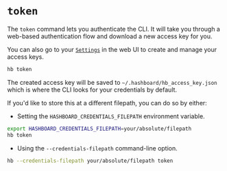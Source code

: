 # `token`

The `token` command lets you authenticate the CLI. It will take you through a web-based authentication flow and download a new access key for you.

You can also go to your [`Settings`](https://hashboard.com/app/p/settings#access_keys) in the web UI to create and manage your access keys.

```bash copy
hb token
```

The created access key will be saved to `~/.hashboard/hb_access_key.json` which is where the CLI looks for your credentials by default.

If you'd like to store this at a different filepath, you can do so by either:

- Setting the `HASHBOARD_CREDENTIALS_FILEPATH` environment variable.
```bash copy
export HASHBOARD_CREDENTIALS_FILEPATH=your/absolute/filepath
hb token
```

- Using the `--credentials-filepath` command-line option.
```bash copy
hb --credentials-filepath your/absolute/filepath token
```

